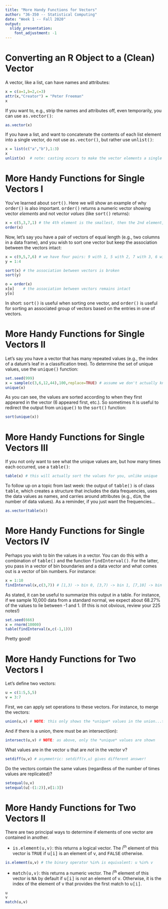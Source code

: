 ```yaml
---
title: "More Handy Functions for Vectors"
author: "36-350 -- Statistical Computing"
date: "Week 1 -- Fall 2020"
output: 
  slidy_presentation:
    font_adjustment: -1
---
```


Converting an R Object to a (Clean) Vector
===

A vector, like a list, can have names and attributes:
```r
x = c(a=1,b=2,c=3)
attr(x,"Creator") = "Peter Freeman"
x
```

If you want to, e.g., strip the names and attributes off, even temporarily, you can use <tt>as.vector()</tt>:
```r
as.vector(x)
```

If you have a list, and want to concatenate the contents of each list element into a single vector, do not use <tt>as.vector()</tt>, but rather use <tt>unlist()</tt>:
```r
x = list(c("a","b"),1:3)
x
unlist(x)  # note: casting occurs to make the vector elements a single type!
```

More Handy Functions for Single Vectors I
===

You've learned about <tt>sort()</tt>. Here we will show an example of why <tt>order()</tt> is also important. <tt>order()</tt> returns a numeric vector showing vector <i>elements</i> and not vector <i>values</i> (like <tt>sort()</tt> returns):
```r
x = c(5,3,7,1) # the 4th element is the smallest, then the 2nd element, then the 1st, then the 3rd
order(x)
```

Now, let's say you have a pair of vectors of equal length (e.g., two columns in a data frame), and you wish to sort one vector but keep the association between the vectors intact:
```r
x = c(9,5,7,6) # we have four pairs: 9 with 1, 5 with 2, 7 with 3, 6 with 4
y = 1:4

sort(x) # the association between vectors is broken
sort(y)

o = order(x)
x[o]    # the association between vectors remains intact 
y[o]
```

In short: <tt>sort()</tt> is useful when sorting one vector, and <tt>order()</tt> is useful for sorting an associated group of vectors based on the entries in one of vectors.

More Handy Functions for Single Vectors II
===

Let's say you have a vector that has many repeated values (e.g., the index of a datum's leaf in a classification tree). To determine the set of unique values, use the <tt>unique()</tt> function:
```r
set.seed(999)
x = sample(c(3,6,12,44),100,replace=TRUE) # assume we don't actually know the input values
unique(x)
```
As you can see, the values are sorted according to when they first appeared in the vector (6 appeared first, etc.). So sometimes it is useful to redirect the output from <tt>unique()</tt> to the <tt>sort()</tt> function:
```r
sort(unique(x))
```

More Handy Functions for Single Vectors III
===

If you not only want to see what the unique values are, but how many times each occurred, use a <tt>table()</tt>:
```r
table(x) # this will actually sort the values for you, unlike unique
```

To follow up on a topic from last week: the output of <tt>table()</tt> is of class <tt>table</tt>, which creates a structure that includes the data frequencies, uses the data values as names, and carries around attributes (e.g., <tt>dim</tt>, the number of data values). As a reminder, if you just want the frequencies...
```r
as.vector(table(x))
```

More Handy Functions for Single Vectors IV
===

Perhaps you wish to bin the values in a vector. You can do this with a combination of <tt>table()</tt> and the function <tt>findInterval()</tt>. For the latter, you pass in a vector of bin boundaries and a data vector and what comes out is a vector of bin numbers. For instance:
```r
x = 1:10
findInterval(x,c(3,7)) # [1,3) -> bin 0, [3,7) -> bin 1, [7,10] -> bin 2
```

As stated, it can be useful to summarize this output in a table. For instance, if we sample 10,000 data from a standard normal, we expect about 68.27% of the values to lie between -1 and 1. (If this is not obvious, review your 225 notes!) 
```r
set.seed(666)
x = rnorm(10000)
table(findInterval(x,c(-1,1)))
```
Pretty good!

More Handy Functions for Two Vectors I
===

Let's define two vectors:
```r
u = c(1:5,5,5)
v = 3:7
```

First, we can apply set operations to these vectors. For instance, to merge the vectors:
```r
union(u,v) # NOTE: this only shows the *unique* values in the union...the 5 is not replicated!
```

And if there is a union, there must be an intersect(ion):
```r
intersect(u,v) # NOTE: as above, only the *unique* values are shown
```

What values are in the vector <tt>u</tt> that are <i>not</i> in the vector <tt>v</tt>?
```r
setdiff(u,v) # asymmetric: setdiff(v,u) gives different answer!
```

Do the vectors contain the same values (regardless of the number of times values are replicated)?
```r
setequal(u,v)
setequal(u[-(1:2)],v[1:3])
```

More Handy Functions for Two Vectors II
===

There are two principal ways to determine if elements of one vector are contained in another.

- <tt>is.element(u,v)</tt>: this returns a logical vector. The i<sup>th</sup> element of this vector is <tt>TRUE</tt> if <tt>u[i]</tt> is an element of <tt>v</tt>, and <tt>FALSE</tt> otherwise.
```r
is.element(u,v) # the binary operator %in% is equivalent: u %in% v
```

- <tt>match(u,v)</tt>: this returns a numeric vector. The i<sup>th</sup> element of this vector is <tt>NA</tt> by default if <tt>u[i]</tt> is <i>not</i> an element of <tt>v</tt>. Otherwise, it is the index of the element of <tt>v</tt> that provides the first match to <tt>u[i]</tt>.
```r
u
v
match(u,v)
```
